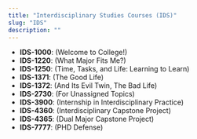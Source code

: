 ```yaml
---
title: "Interdisciplinary Studies Courses (IDS)"
slug: "IDS"
description: ""
---
```


- **IDS-1000**: (Welcome to College!)
- **IDS-1220**: (What Major Fits Me?)
- **IDS-1250**: (Time, Tasks, and Life: Learning to Learn)
- **IDS-1371**: (The Good Life)
- **IDS-1372**: (And Its Evil Twin, The Bad Life)
- **IDS-2730**: (For Unassigned Topics)
- **IDS-3900**: (Internship in Interdisciplinary Practice)
- **IDS-4360**: (Interdisciplinary Capstone Project)
- **IDS-4365**: (Dual Major Capstone Project)
- **IDS-7777**: (PHD Defense)
